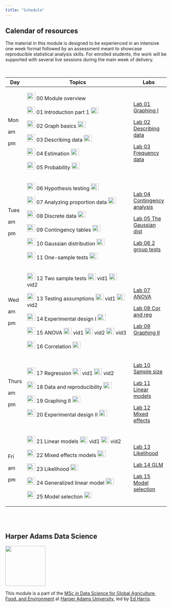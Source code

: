 ```yaml
---
title: "Schedule"
---
```


## Calendar of resources

The material in this module is designed to be experienced in an intensive one week format followed by an assessment meant to showcase reproducible statistical analysis skills. For enrolled students, the work will be supported with several live sessions during the main week of delivery.

<br>

+-------+----------------------------------------------------------------------------------------------------------------------------------------------------------------------------------------------------------------------------------------------------------------------------------------------------------------------------------------------------------------------------------------------------------------------------------------------------------------------------------------------------------------------------------------------------+-------------------------------------------------------+
| Day   | Topics                                                                                                                                                                                                                                                                                                                                                                                                                                                                                                                                             | Labs                                                  |
+=======+====================================================================================================================================================================================================================================================================================================================================================================================================================================================================================================================================================+=======================================================+
| Mon   | [![](img/pptx.png){width="25" height="23"}](ppt/00-module-overview.pptx) 00 Module overview                                                                                                                                                                                                                                                                                                                                                                                                                                                        | [Lab 01 Graphing I](lab01-graph1.html)                |
|       |                                                                                                                                                                                                                                                                                                                                                                                                                                                                                                                                                    |                                                       |
| am    | [![](img/pptx.png){width="25" height="23"}](ppt/01-intro-I.pptx) 01 Introduction part 1 [![](img/vid.png){width="25" height="21"}](https://harper-adams.cloud.panopto.eu/Panopto/Pages/Viewer.aspx?id=05e79661-253d-49cb-a9e4-ac6b0116db7f)                                                                                                                                                                                                                                                                                                        | [Lab 02 Describing data](lab02-descriptives.html)     |
|       |                                                                                                                                                                                                                                                                                                                                                                                                                                                                                                                                                    |                                                       |
| pm    | [![](img/pptx.png){width="25" height="23"}](ppt/02-graphics-1.pptx) 02 Graph basics [![](img/vid.png){width="25" height="21"}](https://harper-adams.cloud.panopto.eu/Panopto/Pages/Viewer.aspx?id=ae4dcd43-9a2a-46a5-a655-ac6b0177aed0)                                                                                                                                                                                                                                                                                                            | [Lab 03 Frequency data](lab03-frequency.html)         |
|       |                                                                                                                                                                                                                                                                                                                                                                                                                                                                                                                                                    |                                                       |
|       | [![](img/pptx.png){width="25" height="23"}](ppt/03-describing-data.pptx) 03 Describing data [![](img/vid.png){width="25" height="21"}](https://harper-adams.cloud.panopto.eu/Panopto/Pages/Viewer.aspx?id=c8830b20-9d17-499b-a2e4-ac6b0177b791)                                                                                                                                                                                                                                                                                                    |                                                       |
|       |                                                                                                                                                                                                                                                                                                                                                                                                                                                                                                                                                    |                                                       |
|       | [![](img/pptx.png){width="25" height="23"}](ppt/04-estimation.pptx) 04 Estimation [![](img/vid.png){width="25" height="21"}](https://harper-adams.cloud.panopto.eu/Panopto/Pages/Viewer.aspx?id=32c8bd0c-54ff-4817-acac-ac6b0177bd3b)                                                                                                                                                                                                                                                                                                              |                                                       |
|       |                                                                                                                                                                                                                                                                                                                                                                                                                                                                                                                                                    |                                                       |
|       | [![](img/pptx.png){width="25" height="23"}](ppt/05-probability.pptx) 05 Probability [![](img/vid.png){width="25" height="21"}](https://harper-adams.cloud.panopto.eu/Panopto/Pages/Viewer.aspx?id=65361a50-7391-4e0a-a584-ac6b0177c682)                                                                                                                                                                                                                                                                                                            |                                                       |
+-------+----------------------------------------------------------------------------------------------------------------------------------------------------------------------------------------------------------------------------------------------------------------------------------------------------------------------------------------------------------------------------------------------------------------------------------------------------------------------------------------------------------------------------------------------------+-------------------------------------------------------+
| Tues  | [![](img/pptx.png){width="25" height="23"}](ppt/06-hypothesis-testing.pptx) 06 Hypothesis testing [![](img/vid.png){width="25" height="21"}](https://harper-adams.cloud.panopto.eu/Panopto/Pages/Viewer.aspx?id=a32afd78-ea34-47eb-8318-ac6b01834ec4)                                                                                                                                                                                                                                                                                              | [Lab 04 Contingency analysis](lab04-contingency.html) |
|       |                                                                                                                                                                                                                                                                                                                                                                                                                                                                                                                                                    |                                                       |
| am    | [![](img/pptx.png){width="25" height="23"}](ppt/07-proportions.pptx) 07 Analyzing proportion data [![](img/vid.png){width="25" height="21"}](https://harper-adams.cloud.panopto.eu/Panopto/Pages/Viewer.aspx?id=1176db43-60d0-49d5-9bb4-ac6c0001c78e)                                                                                                                                                                                                                                                                                              | [Lab 05 The Gaussian dist](lab05-Gaussian.html)       |
|       |                                                                                                                                                                                                                                                                                                                                                                                                                                                                                                                                                    |                                                       |
| pm    | [![](img/pptx.png){width="25" height="23"}](ppt/08-discrete-models.pptx) 08 Discrete data [![](img/vid.png){width="25" height="21"}](https://harper-adams.cloud.panopto.eu/Panopto/Pages/Viewer.aspx?id=d75e050c-81d0-4ea0-99ef-ac6c000c5039)                                                                                                                                                                                                                                                                                                      | [Lab 06 2 group tests](lab06-2-groups.html)           |
|       |                                                                                                                                                                                                                                                                                                                                                                                                                                                                                                                                                    |                                                       |
|       | [![](img/pptx.png){width="25" height="23"}](ppt/09-contingency-analysis.pptx) 09 Contingency tables [![](img/vid.png){width="25" height="21"}](https://harper-adams.cloud.panopto.eu/Panopto/Pages/Viewer.aspx?id=967c5e3c-6359-4eab-8b27-ac6c0014b2c6)                                                                                                                                                                                                                                                                                            |                                                       |
|       |                                                                                                                                                                                                                                                                                                                                                                                                                                                                                                                                                    |                                                       |
|       | [![](img/pptx.png){width="25" height="23"}](ppt/10-Gaussian-distribution.pptx) 10 Gaussian distribution [![](img/vid.png){width="25" height="21"}](https://harper-adams.cloud.panopto.eu/Panopto/Pages/Viewer.aspx?id=9f4b1f40-b31d-4fb2-a4ae-ac6c002620bf)                                                                                                                                                                                                                                                                                        |                                                       |
|       |                                                                                                                                                                                                                                                                                                                                                                                                                                                                                                                                                    |                                                       |
|       | [![](img/pptx.png){width="25" height="23"}](ppt/11-one-sample-inference.pptx) 11 One-sample tests [![](img/vid.png){width="25" height="21"}](https://harper-adams.cloud.panopto.eu/Panopto/Pages/Viewer.aspx?id=736d1080-48a4-4bf5-87bf-ac6c012c93dd)                                                                                                                                                                                                                                                                                              |                                                       |
+-------+----------------------------------------------------------------------------------------------------------------------------------------------------------------------------------------------------------------------------------------------------------------------------------------------------------------------------------------------------------------------------------------------------------------------------------------------------------------------------------------------------------------------------------------------------+-------------------------------------------------------+
| Wed   | [![](img/pptx.png){width="25" height="23"}](ppt/12-two-sample-inference.pptx) 12 Two sample tests [![](img/vid.png){width="25" height="21"}](https://harper-adams.cloud.panopto.eu/Panopto/Pages/Viewer.aspx?id=42b9cb08-d01e-42ef-b3b4-ac6c012c9c03) vid1 [![](img/vid.png){width="25" height="21"}](https://harper-adams.cloud.panopto.eu/Panopto/Pages/Viewer.aspx?id=bede1d2b-a190-48c8-b06c-ac6c0188d856) vid2                                                                                                                                | [Lab 07 ANOVA](lab07-ANOVA.html)                      |
|       |                                                                                                                                                                                                                                                                                                                                                                                                                                                                                                                                                    |                                                       |
| am    | [![](img/pptx.png){width="25" height="23"}](ppt/13-assumption-violation.pptx) 13 Testing assumptions [![](img/vid.png){width="25" height="21"}](https://harper-adams.cloud.panopto.eu/Panopto/Pages/Viewer.aspx?id=b4381652-5fb5-4c63-9e56-ac6c0189086a) vid1 [![](img/vid.png){width="25" height="21"}](https://harper-adams.cloud.panopto.eu/Panopto/Pages/Viewer.aspx?id=286028bc-df39-44ab-8dce-ac6c01892c38) vid2                                                                                                                             | [Lab 08 Cor and reg](lab08-cor-reg.html)              |
|       |                                                                                                                                                                                                                                                                                                                                                                                                                                                                                                                                                    |                                                       |
| pm    | [![](img/pptx.png){width="25" height="23"}](ppt/14-experimental-design.pptx) 14 Experimental design I [![](img/vid.png){width="25" height="21"}](https://harper-adams.cloud.panopto.eu/Panopto/Pages/Viewer.aspx?id=1441effa-7209-48ee-82bc-ac6c0189389e)                                                                                                                                                                                                                                                                                          | [Lab 09 Graphing II](lab09-graph2.html)               |
|       |                                                                                                                                                                                                                                                                                                                                                                                                                                                                                                                                                    |                                                       |
|       | [![](img/pptx.png){width="25" height="23"}](ppt/15-ANOVA.pptx) 15 ANOVA [![](img/vid.png){width="25" height="21"}](https://harper-adams.cloud.panopto.eu/Panopto/Pages/Viewer.aspx?id=8628dc29-dd43-41aa-945d-ac6d000909d9) vid1 [![](img/vid.png){width="25" height="21"}](https://harper-adams.cloud.panopto.eu/Panopto/Pages/Viewer.aspx?id=74e53e8c-787f-49fe-b9a0-ac6d00154faf) vid2 [![](img/vid.png){width="25" height="21"}](https://harper-adams.cloud.panopto.eu/Panopto/Pages/Viewer.aspx?id=09926013-d22f-4a7b-9bb3-ac6d00243c6d) vid3 |                                                       |
|       |                                                                                                                                                                                                                                                                                                                                                                                                                                                                                                                                                    |                                                       |
|       | [![](img/pptx.png){width="25" height="23"}](ppt/16-correlation.pptx) 16 Correlation [![](img/vid.png){width="25" height="21"}](https://harper-adams.cloud.panopto.eu/Panopto/Pages/Viewer.aspx?id=1bfc0379-d6fd-4f46-b785-ac6d0030f304)                                                                                                                                                                                                                                                                                                            |                                                       |
+-------+----------------------------------------------------------------------------------------------------------------------------------------------------------------------------------------------------------------------------------------------------------------------------------------------------------------------------------------------------------------------------------------------------------------------------------------------------------------------------------------------------------------------------------------------------+-------------------------------------------------------+
| Thurs | [![](img/pptx.png){width="25" height="23"}](ppt/17-regression.pptx) 17 Regression [![](img/vid.png){width="25" height="21"}](https://harper-adams.cloud.panopto.eu/Panopto/Pages/Viewer.aspx?id=b879313d-3b7f-4eb0-a52b-ac6d00381a3f) vid1 [![](img/vid.png){width="25" height="21"}](https://harper-adams.cloud.panopto.eu/Panopto/Pages/Viewer.aspx?id=cb6f1938-8171-437b-9f11-ac6d004157e0) vid2                                                                                                                                                | [Lab 10 Sample size](lab10-sample-size.html)          |
|       |                                                                                                                                                                                                                                                                                                                                                                                                                                                                                                                                                    |                                                       |
| am    | [![](img/pptx.png){width="25" height="23"}](ppt/18-Data-reproducibility.pptx) 18 Data and reproducibility [![](img/vid.png){width="25" height="21"}](https://harper-adams.cloud.panopto.eu/Panopto/Pages/Viewer.aspx?id=a8324aba-671d-4d80-89ca-ac6d004a98f7)                                                                                                                                                                                                                                                                                      | [Lab 11 Linear models](lab11-linear-mods.html)        |
|       |                                                                                                                                                                                                                                                                                                                                                                                                                                                                                                                                                    |                                                       |
| pm    | [![](img/pptx.png){width="25" height="23"}](ppt/19-Graphics-2.pptx) 19 Graphing II [![](img/vid.png){width="25" height="21"}](https://harper-adams.cloud.panopto.eu/Panopto/Pages/Viewer.aspx?id=f39dc263-2e2e-49c9-9ba2-ac6d0052247e)                                                                                                                                                                                                                                                                                                             | [Lab 12 Mixed effects](lab12-mixed-effects.html)      |
|       |                                                                                                                                                                                                                                                                                                                                                                                                                                                                                                                                                    |                                                       |
|       | [![](img/pptx.png){width="25" height="23"}](ppt/20-experimental-design-2.pptx) 20 Experimental design II [![](img/vid.png){width="25" height="21"}](https://harper-adams.cloud.panopto.eu/Panopto/Pages/Viewer.aspx?id=949e91c2-eea3-4509-87b6-ac6d0175e30b)                                                                                                                                                                                                                                                                                       |                                                       |
+-------+----------------------------------------------------------------------------------------------------------------------------------------------------------------------------------------------------------------------------------------------------------------------------------------------------------------------------------------------------------------------------------------------------------------------------------------------------------------------------------------------------------------------------------------------------+-------------------------------------------------------+
| Fri   | [![](img/pptx.png){width="25" height="23"}](ppt/21-linear-models.pptx) 21 Linear models [![](img/vid.png){width="25" height="21"}](https://harper-adams.cloud.panopto.eu/Panopto/Pages/Viewer.aspx?id=6e4ed2e4-5ad7-433c-abd6-ac6d0176089b) vid1 [![](img/vid.png){width="25" height="21"}](https://harper-adams.cloud.panopto.eu/Panopto/Pages/Viewer.aspx?id=a26accb1-6612-4528-951f-ac6d01760b57) vid2                                                                                                                                          | [Lab 13 Likelihood](lab13-likelihood.html)            |
|       |                                                                                                                                                                                                                                                                                                                                                                                                                                                                                                                                                    |                                                       |
| am    | [![](img/pptx.png){width="25" height="23"}](ppt/22-mixed-effects.pptx) 22 Mixed effects models [![](img/vid.png){width="25" height="21"}](https://harper-adams.cloud.panopto.eu/Panopto/Pages/Viewer.aspx?id=6a16988f-0b7b-4f45-8e7b-ac6d01760c6f)                                                                                                                                                                                                                                                                                                 | [Lab 14 GLM](lab14-GLM.html)                          |
|       |                                                                                                                                                                                                                                                                                                                                                                                                                                                                                                                                                    |                                                       |
| pm    | [![](img/pptx.png){width="25" height="23"}](ppt/23-likelihood.pptx) 23 Likelihood [![](img/vid.png){width="25" height="21"}](https://harper-adams.cloud.panopto.eu/Panopto/Pages/Viewer.aspx?id=9e2763cd-9a1a-42dd-8f94-ac6e000a65f6)                                                                                                                                                                                                                                                                                                              | [Lab 15 Model selection](lab15-model-selection.html)  |
|       |                                                                                                                                                                                                                                                                                                                                                                                                                                                                                                                                                    |                                                       |
|       | [![](img/pptx.png){width="25" height="23"}](ppt/24-glm.pptx) 24 Generalized linear model [![](img/vid.png){width="25" height="21"}](https://harper-adams.cloud.panopto.eu/Panopto/Pages/Viewer.aspx?id=7fa9a7bb-6ceb-403f-a2e9-ac6e002c6353)                                                                                                                                                                                                                                                                                                       |                                                       |
|       |                                                                                                                                                                                                                                                                                                                                                                                                                                                                                                                                                    |                                                       |
|       | [![](img/pptx.png){width="25" height="23"}](ppt/25-model-selection.pptx) 25 Model selection [![](img/vid.png){width="25" height="21"}](https://harper-adams.cloud.panopto.eu/Panopto/Pages/Viewer.aspx?id=cc12554b-c16c-4d9b-9598-ac6e0160b149)                                                                                                                                                                                                                                                                                                    |                                                       |
+-------+----------------------------------------------------------------------------------------------------------------------------------------------------------------------------------------------------------------------------------------------------------------------------------------------------------------------------------------------------------------------------------------------------------------------------------------------------------------------------------------------------------------------------------------------------+-------------------------------------------------------+

<br><br>

## Harper Adams Data Science

![](img/HDS.png){fig-alt="Harper Data Science" width="125"}

This module is a part of the [MSc in Data Science for Global Agriculture, Food, and Environment](https://www.harper-adams.ac.uk/courses/postgraduate/201194/data-science-for-global-agriculture-food-and-environment "MSc in Data Science") at [Harper Adams University](https://www.harper-adams.ac.uk/ "Harper Adams University"), led by [Ed Harris](https://www.harper-adams.ac.uk/general/staff/profile/201620/Edwin-Harris/ "Ed's Faculty page").
